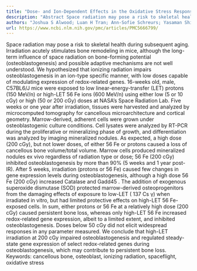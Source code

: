 ```yaml
---
title: "Dose- and Ion-Dependent Effects in the Oxidative Stress Response to Space-Like Radiation Exposure in the Skeletal System"
description: "Abstract Space radiation may pose a risk to skeletal health during subsequent aging. Irradiation acutely stimulates bone remodeling in mice, although the long-term influence of space radiation on bone..."
authors: "Joshua S Alwood; Luan H Tran; Ann-Sofie Schreurs; Yasaman Shirazi-Fard; Akhilesh Kumar; Diane Hilton; Candice G T Tahimic; Ruth K Globus"
url: https://www.ncbi.nlm.nih.gov/pmc/articles/PMC5666799/
---
```


Space radiation may pose a risk to skeletal health during subsequent aging. Irradiation acutely stimulates bone remodeling in mice, although the long-term influence of space radiation on bone-forming potential (osteoblastogenesis) and possible adaptive mechanisms are not well understood. We hypothesized that ionizing radiation impairs osteoblastogenesis in an ion-type specific manner, with low doses capable of modulating expression of redox-related genes. 16-weeks old, male, C57BL6/J mice were exposed to low linear-energy-transfer (LET) protons (150 MeV/n) or high-LET 56 Fe ions (600 MeV/n) using either low (5 or 10 cGy) or high (50 or 200 cGy) doses at NASA’s Space Radiation Lab. Five weeks or one year after irradiation, tissues were harvested and analyzed by microcomputed tomography for cancellous microarchitecture and cortical geometry. Marrow-derived, adherent cells were grown under osteoblastogenic culture conditions. Cell lysates were analyzed by RT-PCR during the proliferative or mineralizing phase of growth, and differentiation was analyzed by imaging mineralized nodules. As expected, a high dose (200 cGy), but not lower doses, of either 56 Fe or protons caused a loss of cancellous bone volume/total volume. Marrow cells produced mineralized nodules ex vivo regardless of radiation type or dose; 56 Fe (200 cGy) inhibited osteoblastogenesis by more than 90% (5 weeks and 1 year post-IR). After 5 weeks, irradiation (protons or 56 Fe) caused few changes in gene expression levels during osteoblastogenesis, although a high dose 56 Fe (200 cGy) increased Catalase and Gadd45 . The addition of exogenous superoxide dismutase (SOD) protected marrow-derived osteoprogenitors from the damaging effects of exposure to low-LET ( 137 Cs γ) when irradiated in vitro, but had limited protective effects on high-LET 56 Fe-exposed cells. In sum, either protons or 56 Fe at a relatively high dose (200 cGy) caused persistent bone loss, whereas only high-LET 56 Fe increased redox-related gene expression, albeit to a limited extent, and inhibited osteoblastogenesis. Doses below 50 cGy did not elicit widespread responses in any parameter measured. We conclude that high-LET irradiation at 200 cGy impaired osteoblastogenesis and regulated steady-state gene expression of select redox-related genes during osteoblastogenesis, which may contribute to persistent bone loss. Keywords: cancellous bone, osteoblast, ionizing radiation, spaceflight, oxidative stress
